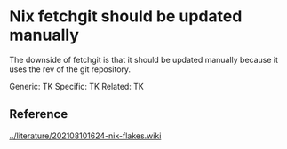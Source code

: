 = Nix fetchgit should be updated manually =

The downside of fetchgit is that it should be updated manually because it uses the rev of the git repository.

Generic: TK
Specific: TK
Related: TK

== Reference ==
[[../literature/202108101624-nix-flakes.wiki]]

